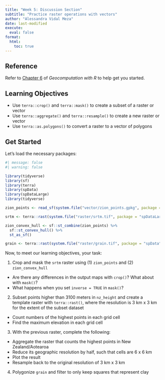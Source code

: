 ```yaml
---
title: "Week 5: Discussion Section"
subtitle: "Practice raster operations with vectors"
author: "Alessandra Vidal Meza"
date: last-modified
execute: 
  eval: false
format:
  html:
    toc: true
---
```


:::{.callout-tip icon=true}
## Reference

Refer to [Chapter 6](https://r.geocompx.org/raster-vector) of *Geocomputation with R* to help get you started.
:::

## Learning Objectives

- Use `terra::crop()` and `terra::mask()` to create a subset of a raster or vector 
- Use `terra::aggregate()` and `terra::resample()` to create a new raster or vector
- Use `terra::as.polygons()` to convert a raster to a vector of polygons

## Get Started

Let's load the necessary packages:

```r
#| message: false
#| warning: false

library(tidyverse)
library(sf)
library(terra)
library(spData)
library(spDataLarge)
library(tidyverse)
```

```r
zion_points <- read_sf(system.file("vector/zion_points.gpkg", package = "spDataLarge"))

srtm <- terra::rast(system.file("raster/srtm.tif", package = "spDataLarge"))

zion_convex_hull <- sf::st_combine(zion_points) %>%
  sf::st_convex_hull() %>% 
  st_as_sf()

grain <- terra::rast(system.file("raster/grain.tif", package = "spData"))
```

Now, to meet our learning objectives, your task:

1. Crop and mask the `srtm` raster using (1) `zion_points` and (2) `zion_convex_hull`
  - Are there any differences in the output maps with `crop()`? What about with `mask()`? 
  - What happens when you set `inverse = TRUE` in `mask()`?
2. Subset points higher than 3100 meters in `nz_height` and create a template raster with `terra::rast()`, where the resolution is 3 km x 3 km for the extent of the subset dataset
  - Count numbers of the highest points in each grid cell
  - Find the maximum elevation in each grid cell
3. With the previous raster, complete the following:
  - Aggregate the raster that counts the highest points in New Zealand/Aotearoa
  - Reduce its geographic resolution by half, such that cells are 6 x 6 km
  - Plot the result
  - Resample back to the original resolution of 3 km x 3 km
4. Polygonize `grain` and filter to only keep squares that represent clay
